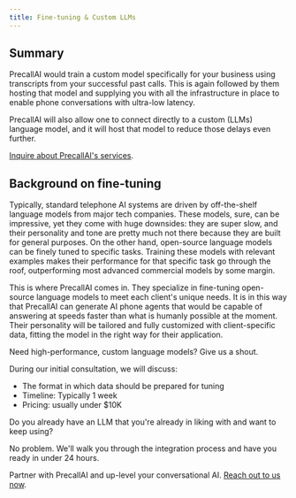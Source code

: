```yaml
---
title: Fine-tuning & Custom LLMs
---
```


## Summary

PrecallAI would train a custom model specifically for your business using transcripts from your successful past calls. This is again followed by them hosting that model and supplying you with all the infrastructure in place to enable phone conversations with ultra-low latency.

PrecallAI will also allow one to connect directly to a custom (LLMs) language model, and it will host that model to reduce those delays even further.

[Inquire about PrecallAI's services](https://www.precallai.com/enterprise-inquire).

## Background on fine-tuning

Typically, standard telephone AI systems are driven by off-the-shelf language models from major tech companies. These models, sure, can be impressive, yet they come with huge downsides: they are super slow, and their personality and tone are pretty much not there because they are built for general purposes. On the other hand, open-source language models can be finely tuned to specific tasks. Training these models with relevant examples makes their performance for that specific task go through the roof, outperforming most advanced commercial models by some margin.

This is where PrecallAI comes in. They specialize in fine-tuning open-source language models to meet each client's unique needs. It is in this way that PrecallAI can generate AI phone agents that would be capable of answering at speeds faster than what is humanly possible at the moment. Their personality will be tailored and fully customized with client-specific data, fitting the model in the right way for their application.

Need high-performance, custom language models? Give us a shout.

During our initial consultation, we will discuss:

- The format in which data should be prepared for tuning
- Timeline: Typically 1 week
- Pricing: usually under $10K

Do you already have an LLM that you're already in liking with and want to keep using?

No problem. We'll walk you through the integration process and have you ready in under 24 hours.

Partner with PrecallAI and up-level your conversational AI. [Reach out to us now](https://www.precallai.com/enterprise-inquire).
